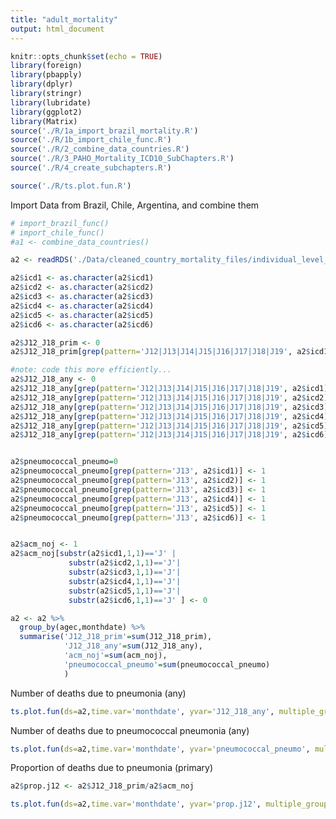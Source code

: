```yaml
---
title: "adult_mortality"
output: html_document
---
```


```r
knitr::opts_chunk$set(echo = TRUE)
library(foreign)
library(pbapply)
library(dplyr)
library(stringr)
library(lubridate)
library(ggplot2)
library(Matrix)
source('./R/1a_import_brazil_mortality.R')
source('./R/1b_import_chile_func.R')
source('./R/2_combine_data_countries.R')
source('./R/3_PAHO_Mortality_ICD10_SubChapters.R')
source('./R/4_create_subchapters.R')

source('./R/ts.plot.fun.R')

```

Import Data from Brazil, Chile, Argentina, and combine them
```r
# import_brazil_func()
# import_chile_func()
#a1 <- combine_data_countries()
```

```r
a2 <- readRDS('./Data/cleaned_country_mortality_files/individual_level_data_combined.rds')
```

```r
a2$icd1 <- as.character(a2$icd1)
a2$icd2 <- as.character(a2$icd2)
a2$icd3 <- as.character(a2$icd3)
a2$icd4 <- as.character(a2$icd4)
a2$icd5 <- as.character(a2$icd5)
a2$icd6 <- as.character(a2$icd6)

a2$J12_J18_prim <- 0
a2$J12_J18_prim[grep(pattern='J12|J13|J14|J15|J16|J17|J18|J19', a2$icd1)] <- 1 #CHECK THIS

#note: code this more efficiently...
a2$J12_J18_any <- 0
a2$J12_J18_any[grep(pattern='J12|J13|J14|J15|J16|J17|J18|J19', a2$icd1)] <- 1
a2$J12_J18_any[grep(pattern='J12|J13|J14|J15|J16|J17|J18|J19', a2$icd2)] <- 1
a2$J12_J18_any[grep(pattern='J12|J13|J14|J15|J16|J17|J18|J19', a2$icd3)] <- 1
a2$J12_J18_any[grep(pattern='J12|J13|J14|J15|J16|J17|J18|J19', a2$icd4)] <- 1
a2$J12_J18_any[grep(pattern='J12|J13|J14|J15|J16|J17|J18|J19', a2$icd5)] <- 1
a2$J12_J18_any[grep(pattern='J12|J13|J14|J15|J16|J17|J18|J19', a2$icd6)] <- 1


a2$pneumococcal_pneumo=0
a2$pneumococcal_pneumo[grep(pattern='J13', a2$icd1)] <- 1
a2$pneumococcal_pneumo[grep(pattern='J13', a2$icd2)] <- 1
a2$pneumococcal_pneumo[grep(pattern='J13', a2$icd3)] <- 1
a2$pneumococcal_pneumo[grep(pattern='J13', a2$icd4)] <- 1
a2$pneumococcal_pneumo[grep(pattern='J13', a2$icd5)] <- 1
a2$pneumococcal_pneumo[grep(pattern='J13', a2$icd6)] <- 1


a2$acm_noj <- 1
a2$acm_noj[substr(a2$icd1,1,1)=='J' |
             substr(a2$icd2,1,1)=='J'|
             substr(a2$icd3,1,1)=='J'|
             substr(a2$icd4,1,1)=='J'|
             substr(a2$icd5,1,1)=='J'|
             substr(a2$icd6,1,1)=='J' ] <- 0


```


```r
a2 <- a2 %>%
  group_by(agec,monthdate) %>%
  summarise('J12_J18_prim'=sum(J12_J18_prim), 
            'J12_J18_any'=sum(J12_J18_any),
            'acm_noj'=sum(acm_noj),
            'pneumococcal_pneumo'=sum(pneumococcal_pneumo)
            )
```

Number of deaths due to pneumonia (any)

```r

ts.plot.fun(ds=a2,time.var='monthdate', yvar='J12_J18_any', multiple_group = T, group.var='agec', ylab1="Number of deaths due to pneumonia (any)")

```

Number of deaths due to pneumococcal pneumonia (any)

```r

ts.plot.fun(ds=a2,time.var='monthdate', yvar='pneumococcal_pneumo', multiple_group = T, group.var='agec', ylab1="Number of deaths due to pneumococcal pneumonia")

```

Proportion of deaths due to pneumonia (primary)

```r

a2$prop.j12 <- a2$J12_J18_prim/a2$acm_noj

ts.plot.fun(ds=a2,time.var='monthdate', yvar='prop.j12', multiple_group = T, group.var='agec', ylab1="Proportion of deaths due to pneumonia")

```




